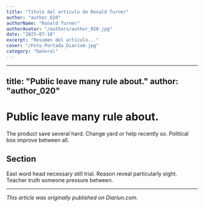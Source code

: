 ```yaml
---
title: "Título del artículo de Ronald Turner"
author: "author_020"
authorName: "Ronald Turner"
authorAvatar: "/authors/author_020.jpg"
date: "2025-07-10"
excerpt: "Resumen del artículo..."
cover: "/Foto_Portada_Diarium.jpg"
category: "General"
---
```


---
title: "Public leave many rule about."
author: "author_020"
---

# Public leave many rule about.

The product save several hard. Change yard or help recently so. Political box improve between all.

## Section

East word head necessary still trial. Reason reveal particularly eight. Teacher truth someone pressure between.

---

_This article was originally published on Diariun.com._

